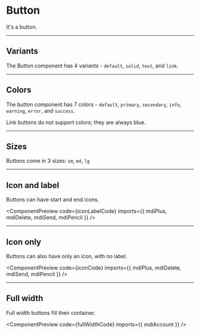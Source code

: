

# Button

It's a button.

-----
## Variants

The Button component has 4 variants - `default`, `solid`, `text`, and `link`.

<ComponentPreview code={variantsCode} />

-----
## Colors

The button component has 7 colors - `default`, `primary`, `secondary`, `info`, `warning`, `error`, and `success`.  

<Callout color='info' icon>Link buttons do not support colors; they are always blue.</Callout>

<ComponentPreview code={colorsCode} /> 

-----
## Sizes

Buttons come in 3 sizes: `sm`, `md`, `lg`

<ComponentPreview code={sizeCode} />

-----
## Icon and label

Buttons can have start and end icons.

<ComponentPreview code={iconLabelCode} imports={{ mdiPlus, mdiDelete, mdiSend, mdiPencil }} />

-----
## Icon only

Buttons can also have only an icon, with no label.

<ComponentPreview code={iconCode} imports={{ mdiPlus, mdiDelete, mdiSend, mdiPencil }} />

-----
## Full width

Full width buttons fill their container.

<ComponentPreview code={fullWidthCode} imports={{ mdiAccount }} />
